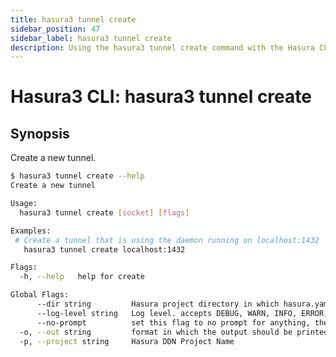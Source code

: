 ```yaml
---
title: hasura3 tunnel create
sidebar_position: 47
sidebar_label: hasura3 tunnel create
description: Using the hasura3 tunnel create command with the Hasura CLI
---
```


# Hasura3 CLI: hasura3 tunnel create 

## Synopsis
Create a new tunnel.

```bash
$ hasura3 tunnel create --help
Create a new tunnel

Usage:
  hasura3 tunnel create [socket] [flags]

Examples:
 # Create a tunnel that is using the daemon running on localhost:1432
   hasura3 tunnel create localhost:1432

Flags:
  -h, --help   help for create

Global Flags:
      --dir string         Hasura project directory in which hasura.yaml is present (default ".")
      --log-level string   Log level. accepts DEBUG, WARN, INFO, ERROR, FATAL (default "INFO")
      --no-prompt          set this flag to no prompt for anything, the command fails if any input is missing
  -o, --out string         format in which the output should be printed, accepts table, json and yaml (default "table")
  -p, --project string     Hasura DDN Project Name
```

